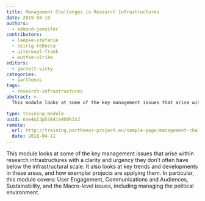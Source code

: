 ```yaml
---
title: Management Challenges in Research Infrastructures
date: 2019-04-18
authors:
  - edmond-jennifer
contributors:
  - laepke-stefanie
  - seirig-rebecca
  - uiterwaal-frank
  - wuttke-ulrike
editors:
  - garnett-vicky
categories:
  - parthenos
tags:
  - research-infrastructures
abstract: >-
  This module looks at some of the key management issues that arise within research infrastructures.

type: training-module
uuid: nvw4uI3pE8A4ia4OdkIx2
remote:
  url: http://training.parthenos-project.eu/sample-page/management-challenges/
  date: 2018-04-11
---
```


This module looks at some of the key management issues that arise within research infrastructures with a clarity and urgency they don’t often have below the infrastructural scale. It also looks at key trends and developments in these areas, and how exemplar projects are applying them. In particular, this module covers: User Engagement, Communications and Audiences, Sustainability, and the Macro-level issues, including managing the political environment.

<CTA
  title="Interested in learning more?"
  subtitle="Check out Management Challenges in Research Infrastructures on PARTHENOS"
  url="http://training.parthenos-project.eu/sample-page/management-challenges/"
/>
